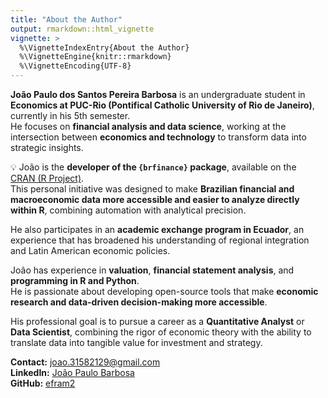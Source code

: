 ```yaml
---
title: "About the Author"
output: rmarkdown::html_vignette
vignette: >
  %\VignetteIndexEntry{About the Author}
  %\VignetteEngine{knitr::rmarkdown}
  %\VignetteEncoding{UTF-8}
---
```


**João Paulo dos Santos Pereira Barbosa** is an undergraduate student in **Economics at PUC-Rio (Pontifical Catholic University of Rio de Janeiro)**, currently in his 5th semester.  
He focuses on **financial analysis and data science**, working at the intersection between **economics and technology** to transform data into strategic insights.

💡 João is the **developer of the `{brfinance}` package**, available on the  
[CRAN (R Project)](https://cran.r-project.org/package=brfinance).  
This personal initiative was designed to make **Brazilian financial and macroeconomic data more accessible and easier to analyze directly within R**, combining automation with analytical precision.

He also participates in an **academic exchange program in Ecuador**, an experience that has broadened his understanding of regional integration and Latin American economic policies.

João has experience in **valuation**, **financial statement analysis**, and **programming in R and Python**.  
He is passionate about developing open-source tools that make **economic research and data-driven decision-making more accessible**.

His professional goal is to pursue a career as a **Quantitative Analyst** or **Data Scientist**, combining the rigor of economic theory with the ability to translate data into tangible value for investment and strategy.

**Contact:** [joao.31582129@gmail.com](mailto:joao.31582129@gmail.com)  
**LinkedIn:** [João Paulo Barbosa](https://www.linkedin.com/in/jo%C3%A3o-paulo-barbosa-6896241bb/)  
**GitHub:** [efram2](https://github.com/efram2)
